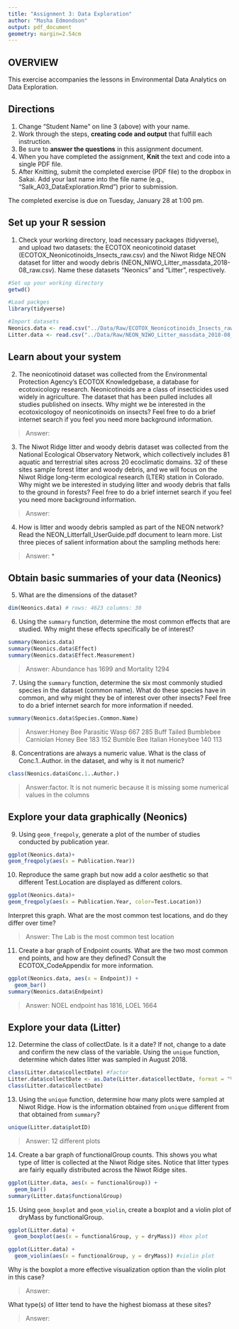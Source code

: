 ```yaml
---
title: "Assignment 3: Data Exploration"
author: "Masha Edmondson"
output: pdf_document
geometry: margin=2.54cm
---
```


## OVERVIEW

This exercise accompanies the lessons in Environmental Data Analytics on Data Exploration. 

## Directions
1. Change "Student Name" on line 3 (above) with your name.
3. Work through the steps, **creating code and output** that fulfill each instruction.
4. Be sure to **answer the questions** in this assignment document.
6. When you have completed the assignment, **Knit** the text and code into a single PDF file.
8. After Knitting, submit the completed exercise (PDF file) to the dropbox in Sakai. Add your last name into the file name (e.g., "Salk_A03_DataExploration.Rmd") prior to submission.

The completed exercise is due on Tuesday, January 28 at 1:00 pm.


## Set up your R session

1. Check your working directory, load necessary packages (tidyverse), and upload two datasets: the ECOTOX neonicotinoid dataset (ECOTOX_Neonicotinoids_Insects_raw.csv) and the Niwot Ridge NEON dataset for litter and woody debris (NEON_NIWO_Litter_massdata_2018-08_raw.csv). Name these datasets "Neonics" and "Litter", respectively. 
```r
#Set up your working directory
getwd()

#Load packges
library(tidyverse)

#Import datasets
Neonics.data <- read.csv("../Data/Raw/ECOTOX_Neonicotinoids_Insects_raw.csv")
Litter.data <- read.csv("../Data/Raw/NEON_NIWO_Litter_massdata_2018-08_raw.csv")


```

## Learn about your system

2. The neonicotinoid dataset was collected from the Environmental Protection Agency's ECOTOX Knowledgebase, a database for ecotoxicology research. Neonicotinoids are a class of insecticides used widely in agriculture. The dataset that has been pulled includes all studies published on insects. Why might we be interested in the ecotoxicologoy of neonicotinoids on insects? Feel free to do a brief internet search if you feel you need more background information. 

> Answer: 

3. The Niwot Ridge litter and woody debris dataset was collected from the National Ecological Observatory Network, which collectively includes 81 aquatic and terrestrial sites across 20 ecoclimatic domains. 32 of these sites sample forest litter and woody debris, and we will focus on the Niwot Ridge long-term ecological research (LTER) station in Colorado. Why might we be interested in studying litter and woody debris that falls to the ground in forests? Feel free to do a brief internet search if you feel you need more background information. 

> Answer: 

4. How is litter and woody debris sampled as part of the NEON network? Read the NEON_Litterfall_UserGuide.pdf document to learn more. List three pieces of salient information about the sampling methods here: 

> Answer: 
*
*
*



## Obtain basic summaries of your data (Neonics)

5. What are the dimensions of the dataset?

```r
dim(Neonics.data) # rows: 4623 columns: 30
```

6. Using the `summary` function, determine the most common effects that are studied. Why might these effects specifically be of interest?
```r
summary(Neonics.data)
summary(Neonics.data$Effect)
summary(Neonics.data$Effect.Measurement)

```

> Answer: Abundance has 1699 and Mortality 1294

7. Using the `summary` function, determine the six most commonly studied species in the dataset (common name). What do these species have in common, and why might they be of interest over other insects? Feel free to do a brief internet search for more information if needed.

```r
summary(Neonics.data$Species.Common.Name)
```

> Answer:Honey Bee                     Parasitic Wasp 
                               667                                285 
             Buff Tailed Bumblebee                Carniolan Honey Bee 
                               183                                152 
                        Bumble Bee                   Italian Honeybee 
                               140                                113 


8. Concentrations are always a numeric value. What is the class of Conc.1..Author. in the dataset, and why is it not numeric?

```r
class(Neonics.data$Conc.1..Author.)
```

> Answer:factor. It is not numeric because it is missing some numerical values in the columns



## Explore your data graphically (Neonics)

9. Using `geom_freqpoly`, generate a plot of the number of studies conducted by publication year. 
```r
ggplot(Neonics.data)+
geom_freqpoly(aes(x = Publication.Year))

```

10. Reproduce the same graph but now add a color aesthetic so that different Test.Location are displayed as different colors.
```r
ggplot(Neonics.data)+
geom_freqpoly(aes(x = Publication.Year, color=Test.Location))

```

Interpret this graph. What are the most common test locations, and do they differ over time?

> Answer: The Lab is the most common test location

11. Create a bar graph of Endpoint counts. What are the two most common end points, and how are they defined? Consult the ECOTOX_CodeAppendix for more information. 

```r
ggplot(Neonics.data, aes(x = Endpoint)) +
  geom_bar()
summary(Neonics.data$Endpoint)

```

> Answer: NOEL endpoint has 1816, LOEL 1664
>

## Explore your data (Litter)

12. Determine the class of collectDate. Is it a date? If not, change to a date and confirm the new class of the variable. Using the `unique` function, determine which dates litter was sampled in August 2018. 
```r
class(Litter.data$collectDate) #factor
Litter.data$collectDate <- as.Date(Litter.data$collectDate, format = "%Y-%m-%d") 
class(Litter.data$collectDate)

```

13. Using the `unique` function, determine how many plots were sampled at Niwot Ridge. How is the information obtained from `unique` different from that obtained from `summary`?

```r
unique(Litter.data$plotID)
```

> Answer: 12 different plots

14. Create a bar graph of functionalGroup counts. This shows you what type of litter is collected at the Niwot Ridge sites. Notice that litter types are fairly equally distributed across the Niwot Ridge sites.
```r
ggplot(Litter.data, aes(x = functionalGroup)) +
  geom_bar()
summary(Litter.data$functionalGroup)

```

15. Using `geom_boxplot` and `geom_violin`, create a boxplot and a violin plot of dryMass by functionalGroup. 
```r
ggplot(Litter.data) +
  geom_boxplot(aes(x = functionalGroup, y = dryMass)) #box plot

ggplot(Litter.data) +
  geom_violin(aes(x = functionalGroup, y = dryMass)) #violin plot

```

Why is the boxplot a more effective visualization option than the violin plot in this case?

> Answer: 

What type(s) of litter tend to have the highest biomass at these sites? 

> Answer: 